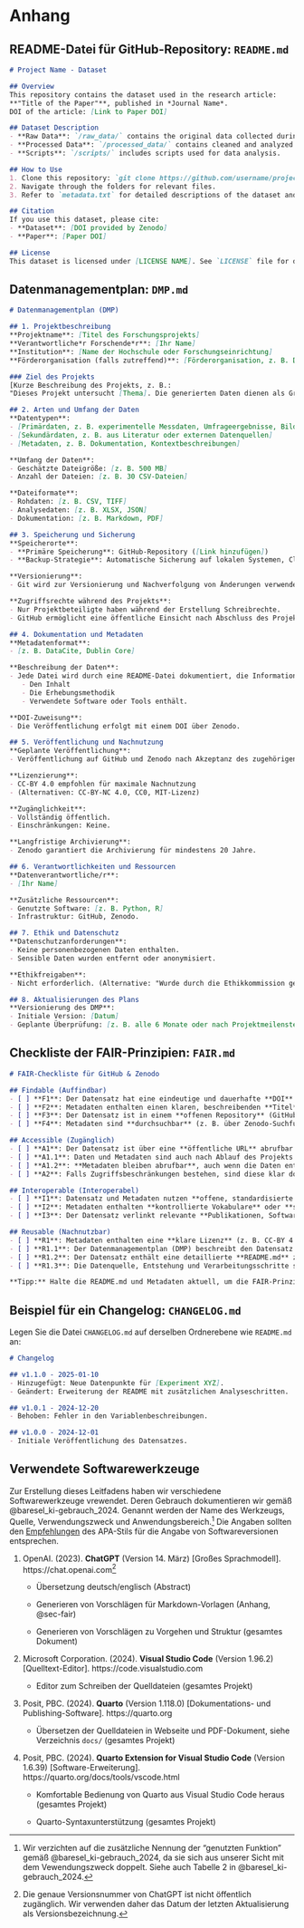 
# Anhang {.appendix}

## README-Datei für GitHub-Repository: `README.md` {#sec-appendix-readme}

```md
# Project Name - Dataset

## Overview
This repository contains the dataset used in the research article:  
**"Title of the Paper"**, published in *Journal Name*.  
DOI of the article: [Link to Paper DOI]  

## Dataset Description
- **Raw Data**: `/raw_data/` contains the original data collected during the study.  
- **Processed Data**: `/processed_data/` contains cleaned and analyzed data.  
- **Scripts**: `/scripts/` includes scripts used for data analysis.

## How to Use
1. Clone this repository: `git clone https://github.com/username/projectname-dataset.git`
2. Navigate through the folders for relevant files.  
3. Refer to `metadata.txt` for detailed descriptions of the dataset and methodology.

## Citation
If you use this dataset, please cite:  
- **Dataset**: [DOI provided by Zenodo]  
- **Paper**: [Paper DOI]

## License
This dataset is licensed under [LICENSE NAME]. See `LICENSE` file for details.
```

## Datenmanagementplan: `DMP.md` {#sec-appendix-dmp}

```md
# Datenmanagementplan (DMP)

## 1. Projektbeschreibung
**Projektname**: [Titel des Forschungsprojekts]  
**Verantwortliche*r Forschende*r**: [Ihr Name]  
**Institution**: [Name der Hochschule oder Forschungseinrichtung]  
**Förderorganisation (falls zutreffend)**: [Förderorganisation, z. B. DFG]  

### Ziel des Projekts
[Kurze Beschreibung des Projekts, z. B.:  
"Dieses Projekt untersucht [Thema]. Die generierten Daten dienen als Grundlage für die Publikation im Journal [Name] und werden gemäß den FAIR-Prinzipien öffentlich zugänglich gemacht."]

## 2. Arten und Umfang der Daten
**Datentypen**:  
- [Primärdaten, z. B. experimentelle Messdaten, Umfrageergebnisse, Bilddaten]  
- [Sekundärdaten, z. B. aus Literatur oder externen Datenquellen]  
- [Metadaten, z. B. Dokumentation, Kontextbeschreibungen]  

**Umfang der Daten**:  
- Geschätzte Dateigröße: [z. B. 500 MB]  
- Anzahl der Dateien: [z. B. 30 CSV-Dateien]  

**Dateiformate**:  
- Rohdaten: [z. B. CSV, TIFF]  
- Analysedaten: [z. B. XLSX, JSON]  
- Dokumentation: [z. B. Markdown, PDF]

## 3. Speicherung und Sicherung
**Speicherorte**:  
- **Primäre Speicherung**: GitHub-Repository ([Link hinzufügen])  
- **Backup-Strategie**: Automatische Sicherung auf lokalen Systemen, Cloud-Diensten (z. B. [Google Drive, OneDrive]), o.a.  

**Versionierung**:  
- Git wird zur Versionierung und Nachverfolgung von Änderungen verwendet.

**Zugriffsrechte während des Projekts**:  
- Nur Projektbeteiligte haben während der Erstellung Schreibrechte.  
- GitHub ermöglicht eine öffentliche Einsicht nach Abschluss des Projekts.

## 4. Dokumentation und Metadaten
**Metadatenformat**:  
- [z. B. DataCite, Dublin Core]  

**Beschreibung der Daten**:  
- Jede Datei wird durch eine README-Datei dokumentiert, die Informationen über:  
   - Den Inhalt  
   - Die Erhebungsmethodik  
   - Verwendete Software oder Tools enthält.  

**DOI-Zuweisung**:  
- Die Veröffentlichung erfolgt mit einem DOI über Zenodo.

## 5. Veröffentlichung und Nachnutzung
**Geplante Veröffentlichung**:  
- Veröffentlichung auf GitHub und Zenodo nach Akzeptanz des zugehörigen Papers.  

**Lizenzierung**:  
- CC-BY 4.0 empfohlen für maximale Nachnutzung  
- (Alternativen: CC-BY-NC 4.0, CC0, MIT-Lizenz)

**Zugänglichkeit**:  
- Vollständig öffentlich.  
- Einschränkungen: Keine.  

**Langfristige Archivierung**:  
- Zenodo garantiert die Archivierung für mindestens 20 Jahre.

## 6. Verantwortlichkeiten und Ressourcen
**Datenverantwortliche/r**:  
- [Ihr Name]  

**Zusätzliche Ressourcen**:  
- Genutzte Software: [z. B. Python, R]  
- Infrastruktur: GitHub, Zenodo.  

## 7. Ethik und Datenschutz
**Datenschutzanforderungen**:  
- Keine personenbezogenen Daten enthalten.  
- Sensible Daten wurden entfernt oder anonymisiert.  

**Ethikfreigaben**:  
- Nicht erforderlich. (Alternative: "Wurde durch die Ethikkommission genehmigt am [Datum].") 

## 8. Aktualisierungen des Plans
**Versionierung des DMP**:  
- Initiale Version: [Datum]  
- Geplante Überprüfung: [z. B. alle 6 Monate oder nach Projektmeilensteinen]
```


## Checkliste der FAIR-Prinzipien: `FAIR.md` {#sec-appendix-fair-checklist}

```md
# FAIR-Checkliste für GitHub & Zenodo

## Findable (Auffindbar)
- [ ] **F1**: Der Datensatz hat eine eindeutige und dauerhafte **DOI** (z. B. von Zenodo).  
- [ ] **F2**: Metadaten enthalten einen klaren, beschreibenden **Titel** und **Schlüsselwörter**.  
- [ ] **F3**: Der Datensatz ist in einem **offenen Repository** (GitHub & Zenodo) gespeichert.  
- [ ] **F4**: Metadaten sind **durchsuchbar** (z. B. über Zenodo-Suchfunktionen).  

## Accessible (Zugänglich)
- [ ] **A1**: Der Datensatz ist über eine **öffentliche URL** abrufbar.  
- [ ] **A1.1**: Daten und Metadaten sind auch nach Ablauf des Projekts verfügbar (Zenodo sichert dies). 
- [ ] **A1.2**: **Metadaten bleiben abrufbar**, auch wenn die Daten entfernt wurden.  
- [ ] **A2**: Falls Zugriffsbeschränkungen bestehen, sind diese klar dokumentiert.  

## Interoperable (Interoperabel)
- [ ] **I1**: Datensatz und Metadaten nutzen **offene, standardisierte Formate** (z. B. CSV, JSON, Markdown).  
- [ ] **I2**: Metadaten enthalten **kontrollierte Vokabulare** oder **standardisierte Begriffe** (z. B. ORCID für Autoren).  
- [ ] **I3**: Der Datensatz verlinkt relevante **Publikationen, Software oder andere Daten**.  

## Reusable (Nachnutzbar)
- [ ] **R1**: Metadaten enthalten eine **klare Lizenz** (z. B. CC-BY 4.0 oder MIT für Code).  
- [ ] **R1.1**: Der Datenmanagementplan (DMP) beschreibt den Datensatz präzise.  
- [ ] **R1.2**: Der Datensatz enthält eine detaillierte **README.md** zur Nutzung.  
- [ ] **R1.3**: Die Datenquelle, Entstehung und Verarbeitungsschritte sind dokumentiert (z. B. in der README oder im DMP).  

**Tipp:** Halte die README.md und Metadaten aktuell, um die FAIR-Prinzipien langfristig zu gewährleisten.  
```

## Beispiel für ein Changelog: `CHANGELOG.md`  {#sec-appendix-semver-example}

Legen Sie die Datei `CHANGELOG.md` auf derselben Ordnerebene wie `README.md` an:

```md
# Changelog

## v1.1.0 - 2025-01-10
- Hinzugefügt: Neue Datenpunkte für [Experiment XYZ].
- Geändert: Erweiterung der README mit zusätzlichen Analyseschritten.

## v1.0.1 - 2024-12-20
- Behoben: Fehler in den Variablenbeschreibungen.

## v1.0.0 - 2024-12-01
- Initiale Veröffentlichung des Datensatzes.
```

## Verwendete Softwarewerkzeuge

Zur Erstellung dieses Leitfadens haben wir verschiedene Softwarewerkzeuge vrewendet. Deren Gebrauch dokumentieren wir gemäß @baresel_ki-gebrauch_2024. Genannt werden der Name des Werkzeugs, Quelle, Verwendungszweck und Anwendungsbereich.^[Wir verzichten auf die zusätzliche Nennung der "genutzten Funktion" gemäß @baresel_ki-gebrauch_2024, da sie sich aus unserer Sicht mit dem Vewendungszweck doppelt. Siehe auch Tabelle 2 in @baresel_ki-gebrauch_2024.] Die Angaben sollten den [Empfehlungen](https://apastyle.apa.org/blog/how-to-cite-chatgpt) des APA-Stils für die Angabe von Softwareversionen entsprechen.

1. OpenAI. (2023). **ChatGPT** (Version 14. März) [Großes Sprachmodell]. https://chat.openai.com^[Die genaue Versionsnummer von ChatGPT ist nicht öffentlich zugänglich. Wir verwenden daher das Datum der letzten Aktualisierung als Versionsbezeichnung.] 

   - Übersetzung deutsch/englisch (Abstract)
   
   - Generieren von Vorschlägen für Markdown-Vorlagen (Anhang, @sec-fair)
   
   - Generieren von Vorschlägen zu Vorgehen und Struktur (gesamtes Dokument)

2. Microsoft Corporation. (2024). **Visual Studio Code** (Version 1.96.2) [Quelltext-Editor]. https://code.visualstudio.com

   - Editor zum Schreiben der Quelldateien (gesamtes Projekt)

3. Posit, PBC. (2024). **Quarto** (Version 1.118.0) [Dokumentations- und Publishing-Software]. https://quarto.org

   - Übersetzen der Quelldateien in Webseite und PDF-Dokument, siehe Verzeichnis `docs/` (gesamtes Projekt)

4. Posit, PBC. (2024). **Quarto Extension for Visual Studio Code** (Version 1.6.39) [Software-Erweiterung]. https://quarto.org/docs/tools/vscode.html

   - Komfortable Bedienung von Quarto aus Visual Studio Code heraus (gesamtes Projekt)
   
   - Quarto-Syntaxunterstützung (gesamtes Projekt)